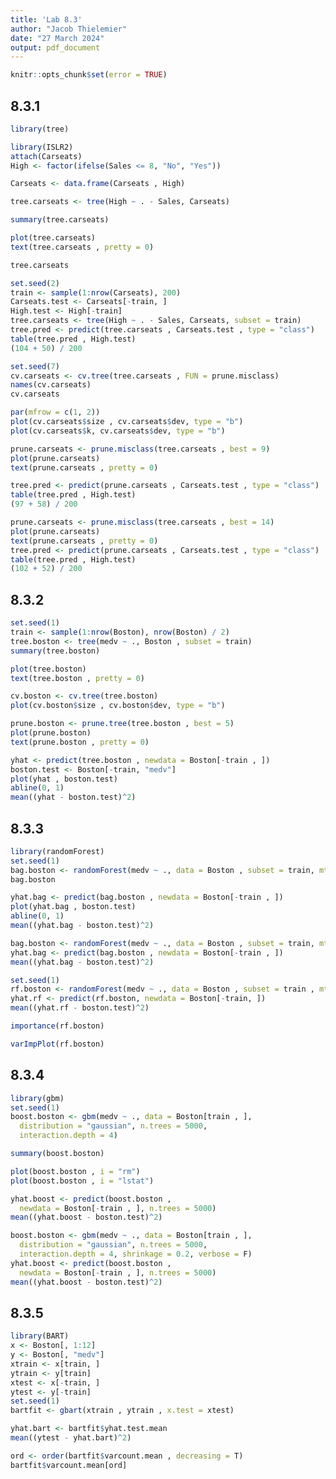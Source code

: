 ---
title: 'Lab 8.3'
author: "Jacob Thielemier"
date: "27 March 2024"
output: pdf_document
---

```{r setup, echo = FALSE}
knitr::opts_chunk$set(error = TRUE)
```

## 8.3.1

```{r warning=FALSE}
library(tree)

library(ISLR2)
attach(Carseats)
High <- factor(ifelse(Sales <= 8, "No", "Yes"))

Carseats <- data.frame(Carseats , High)

tree.carseats <- tree(High ~ . - Sales, Carseats)

summary(tree.carseats)

plot(tree.carseats)
text(tree.carseats , pretty = 0)

tree.carseats

set.seed(2)
train <- sample(1:nrow(Carseats), 200)
Carseats.test <- Carseats[-train, ]
High.test <- High[-train]
tree.carseats <- tree(High ~ . - Sales, Carseats, subset = train)
tree.pred <- predict(tree.carseats , Carseats.test , type = "class")
table(tree.pred , High.test)
(104 + 50) / 200

set.seed(7)
cv.carseats <- cv.tree(tree.carseats , FUN = prune.misclass)
names(cv.carseats)
cv.carseats

par(mfrow = c(1, 2))
plot(cv.carseats$size , cv.carseats$dev, type = "b")
plot(cv.carseats$k, cv.carseats$dev, type = "b")

prune.carseats <- prune.misclass(tree.carseats , best = 9)
plot(prune.carseats)
text(prune.carseats , pretty = 0)

tree.pred <- predict(prune.carseats , Carseats.test , type = "class")
table(tree.pred , High.test)
(97 + 58) / 200

prune.carseats <- prune.misclass(tree.carseats , best = 14)
plot(prune.carseats)
text(prune.carseats , pretty = 0)
tree.pred <- predict(prune.carseats , Carseats.test , type = "class")
table(tree.pred , High.test)
(102 + 52) / 200
```

## 8.3.2

```{r warning=FALSE}
set.seed(1)
train <- sample(1:nrow(Boston), nrow(Boston) / 2)
tree.boston <- tree(medv ~ ., Boston , subset = train)
summary(tree.boston)

plot(tree.boston)
text(tree.boston , pretty = 0)

cv.boston <- cv.tree(tree.boston)
plot(cv.boston$size , cv.boston$dev, type = "b")

prune.boston <- prune.tree(tree.boston , best = 5)
plot(prune.boston)
text(prune.boston , pretty = 0)

yhat <- predict(tree.boston , newdata = Boston[-train , ])
boston.test <- Boston[-train, "medv"]
plot(yhat , boston.test)
abline(0, 1)
mean((yhat - boston.test)^2)
```

## 8.3.3

```{r warning=FALSE}
library(randomForest)
set.seed(1)
bag.boston <- randomForest(medv ~ ., data = Boston , subset = train, mtry = 12, importance = TRUE)
bag.boston

yhat.bag <- predict(bag.boston , newdata = Boston[-train , ])
plot(yhat.bag , boston.test)
abline(0, 1)
mean((yhat.bag - boston.test)^2)

bag.boston <- randomForest(medv ~ ., data = Boston , subset = train, mtry = 12, ntree = 25)
yhat.bag <- predict(bag.boston , newdata = Boston[-train , ])
mean((yhat.bag - boston.test)^2)

set.seed(1)
rf.boston <- randomForest(medv ~ ., data = Boston , subset = train , mtry = 6, importance = TRUE)
yhat.rf <- predict(rf.boston, newdata = Boston[-train, ])
mean((yhat.rf - boston.test)^2)

importance(rf.boston)

varImpPlot(rf.boston)
```

## 8.3.4

```{r warning=FALSE}
library(gbm)
set.seed(1)
boost.boston <- gbm(medv ~ ., data = Boston[train , ],
  distribution = "gaussian", n.trees = 5000,
  interaction.depth = 4)

summary(boost.boston)

plot(boost.boston , i = "rm")
plot(boost.boston , i = "lstat")

yhat.boost <- predict(boost.boston ,
  newdata = Boston[-train , ], n.trees = 5000)
mean((yhat.boost - boston.test)^2)

boost.boston <- gbm(medv ~ ., data = Boston[train , ],
  distribution = "gaussian", n.trees = 5000,
  interaction.depth = 4, shrinkage = 0.2, verbose = F)
yhat.boost <- predict(boost.boston ,
  newdata = Boston[-train , ], n.trees = 5000)
mean((yhat.boost - boston.test)^2)
```

## 8.3.5

```{r warning=FALSE}
library(BART)
x <- Boston[, 1:12]
y <- Boston[, "medv"]
xtrain <- x[train, ]
ytrain <- y[train]
xtest <- x[-train, ]
ytest <- y[-train]
set.seed(1)
bartfit <- gbart(xtrain , ytrain , x.test = xtest)

yhat.bart <- bartfit$yhat.test.mean
mean((ytest - yhat.bart)^2)

ord <- order(bartfit$varcount.mean , decreasing = T)
bartfit$varcount.mean[ord]
```